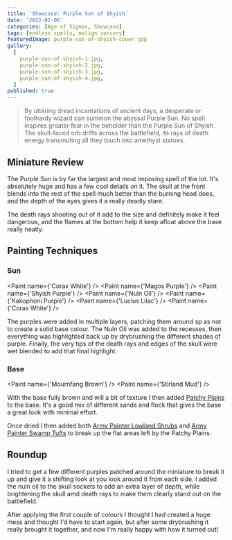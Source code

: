 ```yaml
---
title: 'Showcase: Purple Sun of Shyish'
date: '2022-02-06'
categories: [Age of Sigmar, Showcase]
tags: [endless spells, malign sorcery]
featuredImage: purple-sun-of-shyish-cover.jpg
gallery:
  [
    purple-sun-of-shyish-1.jpg,
    purple-sun-of-shyish-2.jpg,
    purple-sun-of-shyish-3.jpg,
    purple-sun-of-shyish-4.jpg,
  ]
published: true
---
```



> By uttering dread incantations of ancient days, a desperate or foolhardy wizard can summon the abyssal Purple Sun.
> No spell inspires greater fear in the beholder than the Purple Sun of Shyish. The skull-faced orb drifts across the
> battlefield, its rays of death energy transmuting all they touch into amethyst statues.

## Miniature Review

The Purple Sun is by far the largest and most imposing spell of the lot. It's absolutely huge and has a few cool details
on it. The skull at the front blends into the rest of the spell much better than the burning head does, and the depth
of the eyes gives it a really deadly stare.

The death rays shooting out of it add to the size and definitely make it feel dangerous, and the flames at the bottom
help it keep afloat above the base really neatly.

## Painting Techniques

### Sun

<Paint name={'Corax White'} />
<Paint name={'Magos Purple'} />
<Paint name={'Shyish Purple'} />
<Paint name={'Nuln Oil'} />
<Paint name={'Kakophoni Purple'} />
<Paint name={'Lucius Lilac'} />
<Paint name={'Corax White'} />

The purples were added in multiple layers, patching them around sp as not to create a solid base colour. The Nuln Oil
was added to the recesses, then everything was highlighted back up by drybrushing the different shades of purple.
Finally, the very tips of the death rays and edges of the skull were wet blended to add that final highlight.

### Base

<Paint name={'Mournfang Brown'} />
<Paint name={'Stirland Mud'} />

With the base fully brown and will a bit of texture I then added
[Patchy Plains](https://www.geekgamingscenics.com/collections/base-ready-range/products/lukes-aps-base-ready-patchy-plains)
to the base. It's a good mix of different sands and flock that gives the base a great look with minimal effort.

Once dried I then added both [Army Painter Lowland Shrubs](https://www.amazon.co.uk/gp/product/B086MBW9R9) and
[Army Painter Swamp Tufts](https://www.amazon.co.uk/gp/product/B07R8GZQYR) to break up the flat areas left by the
Patchy Plains.

## Roundup

I tried to get a few different purples patched around the miniature to break it up and give it a shifting look at you
look around it from each side. I added the nuln oil to the skull sockets to add an extra layer of depth, while
brightening the skull amd death rays to make them clearly stand out on the battlefield.

After applying the first couple of colours I thought I had created a huge mess and thought I'd have to start again, but
after some drybrushing it really brought it together, and now I'm really happy with how it turned out!
